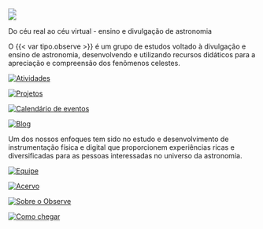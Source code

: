 ::: {.column-screen .largeObserve style="margin-top:-4.5%;"}
![](assets/observe_in_the_sky_animated_lg.svg)
:::

::: {.column-screen .smallObserve style="margin-top:-4.5%;"}
![](assets/observe_in_the_sky_animated_sm.svg)
:::

::: {.column-page}

::: {.description}
Do céu real ao céu virtual - ensino e divulgação de astronomia
:::

::: {.centerText}
O {{< var tipo.observe >}} é um grupo de estudos voltado à divulgação e ensino de astronomia, desenvolvendo e utilizando recursos didáticos para a apreciação e compreensão dos fenômenos celestes.
:::

::: {.light-mode}
::: {.centerText}


::: {.grid}
::: {.g-col-sm-2 .g-col-12}
:::

::: {.g-col-sm-2 .g-col-12}
[![Atividades](atividades/atividades.svg)](atividades/atividades.qmd)
:::

::: {.g-col-sm-2 .g-col-12}
[![Projetos](projetos/projetos.svg)](projetos/projetos.qmd)
:::

::: {.g-col-sm-2 .g-col-12}
[![Calendário de eventos](calendario/calendario.svg)](/calendario/calendario.qmd)
:::

::: {.g-col-sm-2 .g-col-12}
[![Blog](blog/blog.svg)](blog/blog.qmd)
:::

::: {.g-col-sm-2 .g-col-12}
:::
:::

::: {.centerText}
Um dos nossos enfoques tem sido no estudo e desenvolvimento de instrumentação física e digital que proporcionem experiências ricas e diversificadas para as pessoas interessadas no universo da astronomia.
:::


::: {.grid}
::: {.g-col-sm-2 .g-col-12}
:::

::: {.g-col-sm-2 .g-col-12}
[![Equipe](equipe/equipe.svg)](equipe/equipe.qmd)
:::

::: {.g-col-sm-2 .g-col-12}
[![Acervo](acervo/acervo.svg)](acervo/acervo.qmd)
:::

::: {.g-col-sm-2 .g-col-12}
[![Sobre o Observe](sobre/sobre.svg)](sobre/sobre.qmd)
:::

::: {.g-col-sm-2 .g-col-12}
[![Como chegar](localizacao/localizacao.svg)](localizacao/localizacao.qmd)
:::

::: {.g-col-sm-2 .g-col-12}
:::
:::

:::
:::


:::